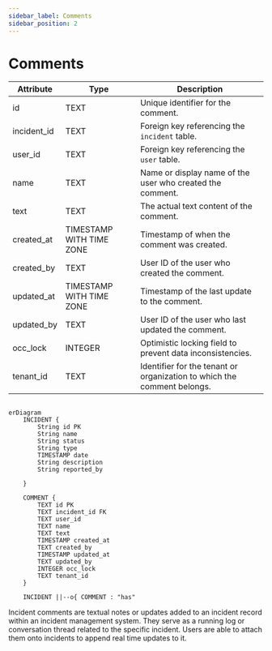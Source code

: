 ```yaml
---
sidebar_label: Comments
sidebar_position: 2
---
```


# Comments


| Attribute   | Type | Description                                               |
| ----------- | ---- | --------------------------------------------------------- |
| id          | TEXT | Unique identifier for the comment.                        |
| incident_id | TEXT | Foreign key referencing the `incident` table.             |
| user_id     | TEXT | Foreign key referencing the `user` table.                 |
| name        | TEXT | Name or display name of the user who created the comment. |
| text        | TEXT | The actual text content of the comment.                   |
| created_at | TIMESTAMP WITH TIME ZONE | Timestamp of when the comment was created. |
| created_by | TEXT | User ID of the user who created the comment. |
| updated_at | TIMESTAMP WITH TIME ZONE | Timestamp of the last update to the comment. |
| updated_by | TEXT | User ID of the user who last updated the comment. |
| occ_lock | INTEGER | Optimistic locking field to prevent data inconsistencies. |
| tenant_id | TEXT | Identifier for the tenant or organization to which the comment belongs. |

```mermaid

erDiagram 
    INCIDENT {
        String id PK
        String name
        String status
        String type
        TIMESTAMP date
        String description
        String reported_by
      
    }
    
    COMMENT {
        TEXT id PK
        TEXT incident_id FK
        TEXT user_id
        TEXT name
        TEXT text
        TIMESTAMP created_at
        TEXT created_by
        TIMESTAMP updated_at
        TEXT updated_by
        INTEGER occ_lock
        TEXT tenant_id
    }
    
    INCIDENT ||--o{ COMMENT : "has"
```

Incident comments are textual notes or updates added to an incident record within an incident management system. They serve as a running log or conversation thread related to the specific incident. Users are able to attach them onto incidents to append real time updates to it.
